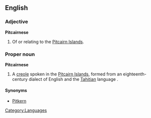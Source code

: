 ==English==
===Adjective===
'''Pitcairnese'''

#Of or relating to the [[Pitcairn Islands]].

===Proper noun===
'''Pitcairnese'''

#A [[creole]] spoken in the [[Pitcairn Islands]], formed from an eighteenth-century dialect of English and the [[Tahitian]] language .

====Synonyms====
*[[Pitkern]]

[[Category:Languages]]